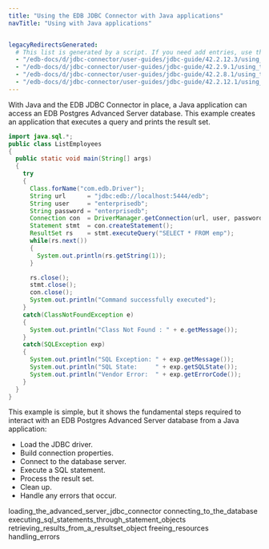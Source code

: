 ```yaml
---
title: "Using the EDB JDBC Connector with Java applications"
navTitle: "Using with Java applications"


legacyRedirectsGenerated:
  # This list is generated by a script. If you need add entries, use the `legacyRedirects` key.
  - "/edb-docs/d/jdbc-connector/user-guides/jdbc-guide/42.2.12.3/using_the_advanced_server_jdbc_connector_with_java_applications.html"
  - "/edb-docs/d/jdbc-connector/user-guides/jdbc-guide/42.2.9.1/using_the_advanced_server_jdbc_connector_with_java_applications.html"
  - "/edb-docs/d/jdbc-connector/user-guides/jdbc-guide/42.2.8.1/using_the_advanced_server_jdbc_connector_with_java_applications.html"
  - "/edb-docs/d/jdbc-connector/user-guides/jdbc-guide/42.2.12.1/using_the_advanced_server_jdbc_connector_with_java_applications.html"
---
```


<div id="using_the_advanced_server_jdbc_connector_with_java_applications" class="registered_link"></div>

With Java and the EDB JDBC Connector in place, a Java application can access an EDB Postgres Advanced Server database. This example creates an application that executes a query and prints the result set.

```java
import java.sql.*;
public class ListEmployees
{
  public static void main(String[] args)
  {
    try
    {
      Class.forName("com.edb.Driver");
      String url      = "jdbc:edb://localhost:5444/edb";
      String user     = "enterprisedb";
      String password = "enterprisedb";
      Connection con  = DriverManager.getConnection(url, user, password);
      Statement stmt  = con.createStatement();
      ResultSet rs    = stmt.executeQuery("SELECT * FROM emp");
      while(rs.next())
      {
        System.out.println(rs.getString(1));
      }

      rs.close();
      stmt.close();
      con.close();
      System.out.println("Command successfully executed");
    }
    catch(ClassNotFoundException e)
    {
      System.out.println("Class Not Found : " + e.getMessage());
    }
    catch(SQLException exp)
    {
      System.out.println("SQL Exception: " + exp.getMessage());
      System.out.println("SQL State:     " + exp.getSQLState());
      System.out.println("Vendor Error:  " + exp.getErrorCode());
    }
  }
}
```

This example is simple, but it shows the fundamental steps required to interact with an EDB Postgres Advanced Server database from a Java application:

-   Load the JDBC driver.
-   Build connection properties.
-   Connect to the database server.
-   Execute a SQL statement.
-   Process the result set.
-   Clean up.
-   Handle any errors that occur.

<div class="toctree" maxdepth="4">

loading_the_advanced_server_jdbc_connector connecting_to_the_database executing_sql_statements_through_statement_objects retrieving_results_from_a_resultset_object freeing_resources handling_errors

</div>
